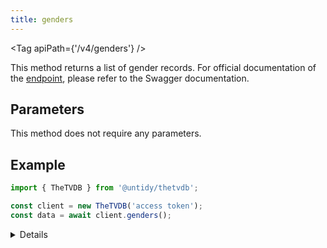 ```yaml
---
title: genders
---
```



<Tag apiPath={'/v4/genders'} />

This method returns a list of gender records. For official documentation of the
[endpoint](https://thetvdb.github.io/v4-api/#/Genders/getAllGenders), please refer to the Swagger
documentation.

## Parameters

This method does not require any parameters.

## Example

```js {4}
import { TheTVDB } from '@untidy/thetvdb';

const client = new TheTVDB('access token');
const data = await client.genders();
```

<Details>

```js
{
  status: 'success',
  data: [
    {
      id: 1,
      name: 'Male',
    },
    // ...
  ],
};
```

</Details>

